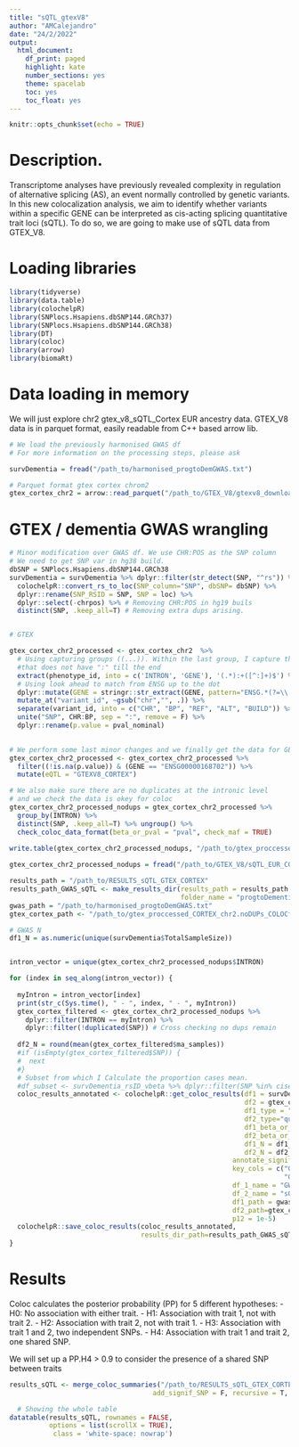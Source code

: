 ```yaml
---
title: "sQTL_gtexV8"
author: "AMCalejandro"
date: "24/2/2022"
output:
  html_document:
    df_print: paged
    highlight: kate
    number_sections: yes
    theme: spacelab
    toc: yes
    toc_float: yes
---
```


```r
knitr::opts_chunk$set(echo = TRUE)
```

# Description.

Transcriptome analyses have previously revealed complexity in regulation of alternative splicing (AS), an event normally controlled by genetic variants. In this new colocalization analysis, we aim to identify whether variants within a specific GENE can be interpreted as cis-acting splicing quantitative trait loci (sQTL). To do so, we are going to make use of sQTL data from GTEX_V8.

# Loading libraries

```r
library(tidyverse)
library(data.table)
library(colochelpR)
library(SNPlocs.Hsapiens.dbSNP144.GRCh37)
library(SNPlocs.Hsapiens.dbSNP144.GRCh38)
library(DT)
library(coloc)
library(arrow)
library(biomaRt)
```

# Data loading in memory

We will just explore chr2 gtex_v8_sQTL_Cortex EUR ancestry data.
GTEX_V8 data is in parquet format, easily readable from C++ based arrow lib. 

```r
# We load the previously harmonised GWAS df 
# For more information on the processing steps, please ask

survDementia = fread("/path_to/harmonised_progtoDemGWAS.txt")

# Parquet format gtex cortex chrom2
gtex_cortex_chr2 = arrow::read_parquet("/path_to/GTEX_V8/gtexv8_download/GTEx_Analysis_v8_QTLs/GTEx_Analysis_v8_EUR_sQTL_all_associations/Brain_Cortex.v8.EUR.sqtl_allpairs.chr2.parquet")
```


# GTEX / dementia GWAS wrangling

```r
# Minor modification over GWAS df. We use CHR:POS as the SNP column
# We need to get SNP var in hg38 build.
dbSNP = SNPlocs.Hsapiens.dbSNP144.GRCh38
survDementia = survDementia %>% dplyr::filter(str_detect(SNP, "^rs")) %>%
  colochelpR::convert_rs_to_loc(SNP_column="SNP", dbSNP= dbSNP) %>%
  dplyr::rename(SNP_RSID = SNP, SNP = loc) %>%
  dplyr::select(-chrpos) %>% # Removing CHR:POS in hg19 buils
  distinct(SNP, .keep_all=T) # Removing extra dups arising.


# GTEX

gtex_cortex_chr2_processed <- gtex_cortex_chr2  %>%
  # Using capturing groups ((...)). Within the last group, I capture the string
  #that does not have ":" till the end
  extract(phenotype_id, into = c('INTRON', 'GENE'), '(.*):+([^:]+)$') %>%
  # Using look ahead to match from ENSG up to the dot
  dplyr::mutate(GENE = stringr::str_extract(GENE, pattern="ENSG.*(?=\\.)")) %>%
  mutate_at("variant_id", ~gsub("chr","", .)) %>%
  separate(variant_id, into = c("CHR", "BP", "REF", "ALT", "BUILD")) %>%
  unite("SNP", CHR:BP, sep = ":", remove = F) %>%
  dplyr::rename(p.value = pval_nominal)
  

# We perform some last minor changes and we finally get the data for GENE of interest
gtex_cortex_chr2_processed <- gtex_cortex_chr2_processed %>%
  filter((!is.na(p.value)) & (GENE == "ENSG00000168702")) %>%
  mutate(eQTL = "GTEXV8_CORTEX")

# We also make sure there are no duplicates at the intronic level
# and we check the data is okey for coloc
gtex_cortex_chr2_processed_nodups = gtex_cortex_chr2_processed %>%
  group_by(INTRON) %>% 
  distinct(SNP, .keep_all=T) %>% ungroup() %>%
  check_coloc_data_format(beta_or_pval = "pval", check_maf = TRUE)
  
write.table(gtex_cortex_chr2_processed_nodups, "/path_to/gtex_proccessed_CORTEX_chr2.noDUPs_COLOCformatOK.txt", quote = F, sep = "\t", row.names = F, col.names = T) 
```

```r
gtex_cortex_chr2_processed_nodups = fread("/path_to/GTEX_V8/sQTL_EUR_CORTEX/gtex_proccessed_CORTEX_chr2.noDUPs_COLOCformatOK.txt")
```

```r
results_path = "/path_to/RESULTS_sQTL_GTEX_CORTEX"
results_path_GWAS_sQTL <- make_results_dir(results_path = results_path,
                                           folder_name = "progtoDementia_sQTL_GTEX_CORTEX_CHR2_GENE")
gwas_path = "/path_to/harmonised_progtoDemGWAS.txt"
gtex_cortex_path <- "/path_to/gtex_proccessed_CORTEX_chr2.noDUPs_COLOCformatOK.txt"

# GWAS N
df1_N = as.numeric(unique(survDementia$TotalSampleSize))


intron_vector = unique(gtex_cortex_chr2_processed_nodups$INTRON)

for (index in seq_along(intron_vector)) {
  
  myIntron = intron_vector[index]
  print(str_c(Sys.time(), " - ", index, " - ", myIntron))
  gtex_cortex_filtered <- gtex_cortex_chr2_processed_nodups %>%
    dplyr::filter(INTRON == myIntron) %>%
    dplyr::filter(!duplicated(SNP)) # Cross checking no dups remain
  
  df2_N = round(mean(gtex_cortex_filtered$ma_samples))
  #if (isEmpty(gtex_cortex_filtered$SNP)) {
  #  next
  #}
  # Subset from which I Calculate the proportion cases mean.
  #df_subset <- survDementia_rsID_vbeta %>% dplyr::filter(SNP %in% ciseQTL_filtered$SNP) 
  coloc_results_annotated <- colochelpR::get_coloc_results(df1 = survDementia,
                                                           df2 = gtex_cortex_filtered, 
                                                           df1_type = "quant",
                                                           df2_type="quant",
                                                           df1_beta_or_pval="beta",
                                                           df2_beta_or_pval="pval", 
                                                           df1_N = df1_N,
                                                           df2_N = df2_N,
                                                        annotate_signif_SNP_df1_df2 = T,
                                                        key_cols = c("GWAS_1", "eQTL_2", 
                                                                     "GENE_2", "INTRON_2"),
                                                        df_1_name = "GWAS", 
                                                        df_2_name = "sQTL",
                                                        df1_path = gwas_path,
                                                        df2_path=gtex_cortex_path,
                                                        p12 = 1e-5)
  colochelpR::save_coloc_results(coloc_results_annotated, 
                                 results_dir_path=results_path_GWAS_sQTL)
}

```

# Results 

Coloc calculates the posterior probability (PP) for 5 different hypotheses:
- H0: No association with either trait.
- H1: Association with trait 1, not with trait 2.
- H2: Association with trait 2, not with trait 1.
- H3: Association with trait 1 and 2, two independent SNPs.
- H4: Association with trait 1 and trait 2, one shared SNP.

We will set up a PP.H4 > 0.9 to consider the presence of a shared SNP between traits


```r
results_sQTL <- merge_coloc_summaries("/path_to/RESULTS_sQTL_GTEX_CORTEX/progtoDementia_sQTL_GTEX_CORTEX_CHR2_GENE/",
                                    add_signif_SNP = F, recursive = T, pattern = ".rda")

  # Showing the whole table
datatable(results_sQTL, rownames = FALSE,
          options = list(scrollX = TRUE),
           class = 'white-space: nowrap')
```

